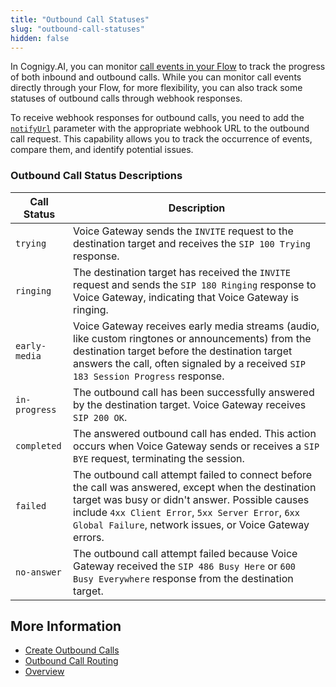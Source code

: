 ```yaml
---
title: "Outbound Call Statuses"
slug: "outbound-call-statuses"
hidden: false
---
```


In Cognigy.AI, you can monitor [call events in your Flow](/voice-gateway/references/events/overview) to track the progress of both inbound and outbound calls.
While you can monitor call events directly through your Flow, for more flexibility, you can also track some statuses of outbound calls through webhook responses.

To receive webhook responses for outbound calls, you need to add the [`notifyUrl`](/voice-gateway/creating-outbound-calls#create-outbound-calls-via-api-request) parameter with the appropriate webhook URL to the outbound call request.
This capability allows you to track the occurrence of events, compare them, and identify potential issues.

### Outbound Call Status Descriptions

| **Call Status** | **Description**                                                                                                                                                                                                                                                        |
| --------------- | ---------------------------------------------------------------------------------------------------------------------------------------------------------------------------------------------------------------------------------------------------------------------- |
| `trying`        | Voice Gateway sends the `INVITE` request to the destination target and receives the `SIP 100 Trying` response.                                                                                                                                                         |
| `ringing`       | The destination target has received the `INVITE` request and sends the `SIP 180 Ringing` response to Voice Gateway, indicating that Voice Gateway is ringing.                                                                                                          |
| `early-media`   | Voice Gateway receives early media streams (audio, like custom ringtones or announcements) from the destination target before the destination target answers the call, often signaled by a received `SIP 183 Session Progress` response.                               |
| `in-progress`   | The outbound call has been successfully answered by the destination target. Voice Gateway receives `SIP 200 OK`.                                                                                                                                                       |
| `completed`     | The answered outbound call has ended. This action occurs when Voice Gateway sends or receives a `SIP BYE` request, terminating the session.                                                                                                                            |
| `failed`        | The outbound call attempt failed to connect before the call was answered, except when the destination target was busy or didn't answer. Possible causes include `4xx Client Error`, `5xx Server Error`, `6xx Global Failure`, network issues, or Voice Gateway errors. |
| `no-answer`     | The outbound call attempt failed because Voice Gateway received the `SIP 486 Busy Here` or `600 Busy Everywhere` response from the destination target.                                                                                                                 |

## More Information

- [Create Outbound Calls](/voice-gateway/creating-outbound-calls)
- [Outbound Call Routing](/voice-gateway/webapp/outbound-call-routing)
- [Overview](/voice-gateway/overview)
